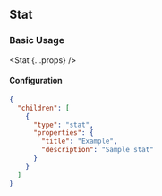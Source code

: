 
## Stat

### Basic Usage

<Stat {...props} />

#### Configuration

```json
{
  "children": [
    {
      "type": "stat",
      "properties": {
        "title": "Example",
        "description": "Sample stat"
      }
    }
  ]
}
```
